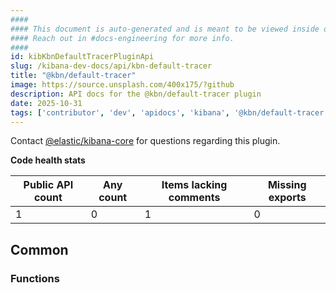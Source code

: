 ```yaml
---
####
#### This document is auto-generated and is meant to be viewed inside our experimental, new docs system.
#### Reach out in #docs-engineering for more info.
####
id: kibKbnDefaultTracerPluginApi
slug: /kibana-dev-docs/api/kbn-default-tracer
title: "@kbn/default-tracer"
image: https://source.unsplash.com/400x175/?github
description: API docs for the @kbn/default-tracer plugin
date: 2025-10-31
tags: ['contributor', 'dev', 'apidocs', 'kibana', '@kbn/default-tracer']
---
```




Contact [@elastic/kibana-core](https://github.com/orgs/elastic/teams/kibana-core) for questions regarding this plugin.

**Code health stats**

| Public API count  | Any count | Items lacking comments | Missing exports |
|-------------------|-----------|------------------------|-----------------|
| 1 | 0 | 1 | 0 |

## Common

### Functions
<DocDefinitionList data={kbnDefaultTracerObj.common.functions}/>

